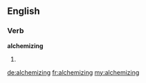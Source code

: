 ==English==

===Verb===
'''alchemizing'''

# {{present participle of|alchemize}}

[[de:alchemizing]]
[[fr:alchemizing]]
[[my:alchemizing]]